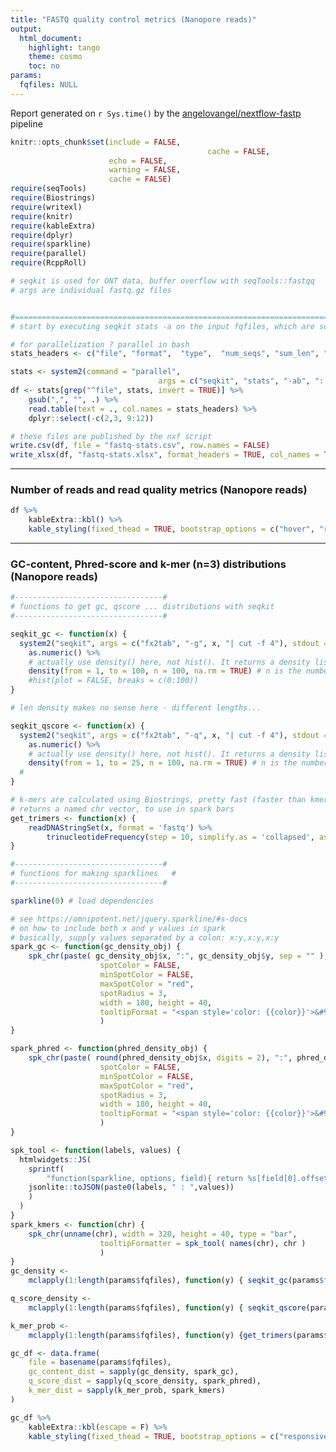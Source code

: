 ```yaml
---
title: "FASTQ quality control metrics (Nanopore reads)"
output:
  html_document:
    highlight: tango
    theme: cosmo
    toc: no
params:
  fqfiles: NULL
---
```


Report generated on `r Sys.time()` by the [angelovangel/nextflow-fastp](https://github.com/angelovangel/nextflow-fastp) pipeline

```r
knitr::opts_chunk$set(include = FALSE, 
											cache = FALSE,
                      echo = FALSE, 
                      warning = FALSE, 
                      cache = FALSE)
require(seqTools)
require(Biostrings)
require(writexl)
require(knitr)
require(kableExtra)
require(dplyr)
require(sparkline)
require(parallel)
require(RcppRoll)
```

```r
# seqkit is used for ONT data, buffer overflow with seqTools::fastqq
# args are individual fastq.gz files


#=======================================================================
# start by executing seqkit stats -a on the input fqfiles, which are supplied as params by the calling script

# for parallelization ? parallel in bash
stats_headers <- c("file", "format",  "type",  "num_seqs", "sum_len", "min_len", "avg_len", "max_len", "Q1", "Q2", "Q3",  "sum_gap", "N50", "Q20_percent", "Q30_percent")

stats <- system2(command = "parallel", 
								 args = c("seqkit", "stats", "-ab", ":::", params$fqfiles), stdout = TRUE)
df <- stats[grep("^file", stats, invert = TRUE)] %>% 
	gsub(",", "", .) %>%
	read.table(text = ., col.names = stats_headers) %>% 
	dplyr::select(-c(2,3, 9:12))

# these files are published by the nxf script
write.csv(df, file = "fastq-stats.csv", row.names = FALSE)
write_xlsx(df, "fastq-stats.xlsx", format_headers = TRUE, col_names = TRUE)

```

***

### Number of reads and read quality metrics (Nanopore reads)

```r
df %>%
	kableExtra::kbl() %>%
	kable_styling(fixed_thead = TRUE, bootstrap_options = c("hover", "responsive"))
```

***

### GC-content, Phred-score and k-mer (n=3) distributions (Nanopore reads)
```r
#---------------------------------#
# functions to get gc, qscore ... distributions with seqkit
#---------------------------------#

seqkit_gc <- function(x) {
  system2("seqkit", args = c("fx2tab", "-g", x, "| cut -f 4"), stdout = TRUE) %>%
    as.numeric() %>%
    # actually use density() here, not hist(). It returns a density list object with x and y, x is fixed from 1 to 100
    density(from = 1, to = 100, n = 100, na.rm = TRUE) # n is the number of equally spaced points at which the density is to be estimated.
    #hist(plot = FALSE, breaks = c(0:100))
}

# len density makes no sense here - different lengths...

seqkit_qscore <- function(x) {
  system2("seqkit", args = c("fx2tab", "-q", x, "| cut -f 4"), stdout = TRUE) %>%
    as.numeric() %>%
    # actually use density() here, not hist(). It returns a density list object with x and y, x is fixed from 1 to 50
    density(from = 1, to = 25, n = 100, na.rm = TRUE) # n is the number of equally spaced points at which the density is to be estimated.
  #
}

# k-mers are calculated using Biostrings, pretty fast (faster than kmer package)
# returns a named chr vector, to use in spark bars
get_trimers <- function(x) {
	readDNAStringSet(x, format = 'fastq') %>%
		trinucleotideFrequency(step = 10, simplify.as = 'collapsed', as.prob = TRUE)
}

#---------------------------------#
# functions for making sparklines	#
#---------------------------------#

sparkline(0) # load dependencies

# see https://omnipotent.net/jquery.sparkline/#s-docs
# on how to include both x and y values in spark
# basically, supply values separated by a colon: x:y,x:y,x:y
spark_gc <- function(gc_density_obj) {
	spk_chr(paste( gc_density_obj$x, ":", gc_density_obj$y, sep = "" ), 
					spotColor = FALSE,
					minSpotColor = FALSE,
					maxSpotColor = "red",
					spotRadius = 3,
					width = 180, height = 40,
					tooltipFormat = "<span style='color: {{color}}'>&#9679;</span> {{prefix}}avg GC% {{x}} {{suffix}}</span>"
					)
}

spark_phred <- function(phred_density_obj) {
	spk_chr(paste( round(phred_density_obj$x, digits = 2), ":", phred_density_obj$y, sep = ""),
					spotColor = FALSE,
					minSpotColor = FALSE,
					maxSpotColor = "red",
					spotRadius = 3,
					width = 180, height = 40,
					tooltipFormat = "<span style='color: {{color}}'>&#9679;</span> {{prefix}}q-score: {{x}} {{suffix}}</span>"
					)
}

spk_tool <- function(labels, values) {
  htmlwidgets::JS(
    sprintf(
		"function(sparkline, options, field){ return %s[field[0].offset]; }",
    jsonlite::toJSON(paste0(labels, " : ",values))
    )
  )
}
spark_kmers <- function(chr) {
	spk_chr(unname(chr), width = 320, height = 40, type = "bar",
					tooltipFormatter = spk_tool( names(chr), chr )
					)
}
gc_density <- 
	mclapply(1:length(params$fqfiles), function(y) { seqkit_gc(params$fqfiles[y]) })

q_score_density <- 
	mclapply(1:length(params$fqfiles), function(y) { seqkit_qscore(params$fqfiles[y]) })

k_mer_prob <- 
	mclapply(1:length(params$fqfiles), function(y) {get_trimers(params$fqfiles[y]) } )

gc_df <- data.frame(
	file = basename(params$fqfiles),
	gc_content_dist = sapply(gc_density, spark_gc),
	q_score_dist = sapply(q_score_density, spark_phred),
	k_mer_dist = sapply(k_mer_prob, spark_kmers)
)

gc_df %>%
	kableExtra::kbl(escape = F) %>%
	kable_styling(fixed_thead = TRUE, bootstrap_options = c("responsive"))

```


